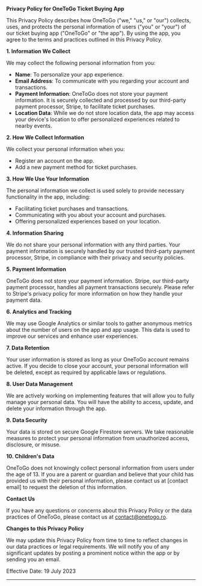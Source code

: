 **Privacy Policy for OneToGo Ticket Buying App**

This Privacy Policy describes how OneToGo ("we," "us," or "our") collects, uses, and protects the personal information of users ("you" or "your") of our ticket buying app ("OneToGo" or "the app"). By using the app, you agree to the terms and practices outlined in this Privacy Policy.

**1. Information We Collect**

We may collect the following personal information from you:

-   **Name**: To personalize your app experience.
-   **Email Address**: To communicate with you regarding your account and transactions.
-   **Payment Information**: OneToGo does not store your payment information. It is securely collected and processed by our third-party payment processor, Stripe, to facilitate ticket purchases.
-   **Location Data**: While we do not store location data, the app may access your device's location to offer personalized experiences related to nearby events.

**2. How We Collect Information**

We collect your personal information when you:

-   Register an account on the app.
-   Add a new payment method for ticket purchases.

**3. How We Use Your Information**

The personal information we collect is used solely to provide necessary functionality in the app, including:

-   Facilitating ticket purchases and transactions.
-   Communicating with you about your account and purchases.
-   Offering personalized experiences based on your location.

**4. Information Sharing**

We do not share your personal information with any third parties. Your payment information is securely handled by our trusted third-party payment processor, Stripe, in compliance with their privacy and security policies.

**5. Payment Information**

OneToGo does not store your payment information. Stripe, our third-party payment processor, handles all payment transactions securely. Please refer to Stripe's privacy policy for more information on how they handle your payment data.

**6. Analytics and Tracking**

We may use Google Analytics or similar tools to gather anonymous metrics about the number of users on the app and app usage. This data is used to improve our services and enhance user experiences.

**7. Data Retention**

Your user information is stored as long as your OneToGo account remains active. If you decide to close your account, your personal information will be deleted, except as required by applicable laws or regulations.

**8. User Data Management**

We are actively working on implementing features that will allow you to fully manage your personal data. You will have the ability to access, update, and delete your information through the app.

**9. Data Security**

Your data is stored on secure Google Firestore servers. We take reasonable measures to protect your personal information from unauthorized access, disclosure, or misuse.

**10. Children's Data**

OneToGo does not knowingly collect personal information from users under the age of 13. If you are a parent or guardian and believe that your child has provided us with their personal information, please contact us at [contact email] to request the deletion of this information.

**Contact Us**

If you have any questions or concerns about this Privacy Policy or the data practices of OneToGo, please contact us at contact@onetogo.ro.

**Changes to this Privacy Policy**

We may update this Privacy Policy from time to time to reflect changes in our data practices or legal requirements. We will notify you of any significant updates by posting a prominent notice within the app or by sending you an email.

Effective Date: 19 July 2023

---
